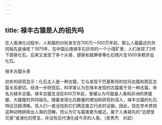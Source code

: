 ```yaml
---
---
---
```

title: 禄丰古猿是人的祖先吗
---




在人类演化过程中，人和猿的分别发生在700万～500万年前，那么人猿最近的共同祖先是谁呢？1975年，在中国云南禄丰石灰坝的一个小煤矿里，人们发现了2件下颌骨化石，后来又发现了多个头骨、颌骨和肩胛骨等化石残片及1000多颗牙齿化石。

禄丰古猿头骨



初步的研究显示：化石主人是一种古猿，它与发现于巴基斯坦的拉玛古猿和西瓦古猿关系密切。经进一步研究后，科学家认为在禄丰发现的古猿属于另一种古猿，命名为禄丰古猿。禄丰古猿生活在800万年前，曾被认为可能是人类和非洲的黑猩猩、大猩猩的共同祖先。随着发现化石数量的增加和研究的深入，禄丰古猿的化石特征日趋清晰。但人们一直没找到它们两足直立行走的证据。因此，现在学术界把这种动物排除出人类的范畴，而认为它与猿类更为接近，属于人类祖先的“远房堂兄弟”或演化的旁支，并没有后代演化成今天的人类。（吴秀杰　刘武）